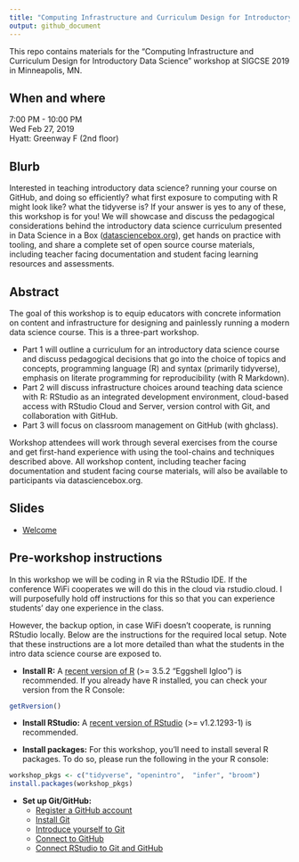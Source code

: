 ```yaml
---
title: "Computing Infrastructure and Curriculum Design for Introductory Data Science"
output: github_document
---
```


This repo contains materials for the "Computing Infrastructure and Curriculum Design for Introductory Data Science" workshop at SIGCSE 2019 in Minneapolis, MN.

## When and where

7:00 PM - 10:00 PM  
Wed Feb 27, 2019  
Hyatt: Greenway F (2nd floor)
 
## Blurb

Interested in teaching introductory data science? running your course on GitHub, 
and doing so efficiently? what first exposure to computing with R might look 
like? what the tidyverse is? If your answer is yes to any of these, this 
workshop is for you! We will showcase and discuss the pedagogical considerations 
behind the introductory data science curriculum presented in Data Science in a 
Box ([datasciencebox.org](https://datasciencebox.org/)), get hands on practice 
with tooling, and share a complete set of open source course materials, 
including teacher facing documentation and student facing learning resources 
and assessments.

## Abstract

The goal of this workshop is to equip educators with concrete information on 
content and infrastructure for designing and painlessly running a modern data 
science course. This is a three-part workshop. 

- Part 1 will outline a curriculum for an introductory data science course and 
discuss pedagogical decisions that go into the choice of topics and concepts, 
programming language (R) and syntax (primarily tidyverse), emphasis on literate 
programming for reproducibility (with R Markdown). 
- Part 2 will discuss infrastructure choices around teaching data science with 
R: RStudio as an integrated development environment, cloud-based access with 
RStudio Cloud and Server, version control with Git, and collaboration with 
GitHub. 
- Part 3 will focus on classroom management on GitHub (with ghclass). 

Workshop attendees will work through several exercises from the course and get 
first-hand experience with using the tool-chains and techniques described above. 
All workshop content, including teacher facing documentation and student facing 
course materials, will also be available to participants via datasciencebox.org.

## Slides

- [Welcome](/slides/00-welcome/00-welcome.html)


## Pre-workshop instructions

In this workshop we will be coding in R via the RStudio IDE. If the conference 
WiFi cooperates we will do this in the cloud via rstudio.cloud. I will 
purposefully hold off instructions for this so that you can experience students' 
day one experience in the class.

However, the backup option, in case WiFi doesn't cooperate, is running RStudio locally. Below are the instructions for the required local setup. Note that 
these instructions are a lot more detailed than what the students in the intro 
data science course are exposed to.

- **Install R:** A [recent version of R](https://cran.rstudio.com/) (>= 3.5.2 "Eggshell Igloo") is recommended. If you already have R installed, you can check your version from the R Console:

```r
getRversion()
```

- **Install RStudio:** A [recent version of RStudio](https://www.rstudio.com/products/rstudio/download/preview/) (>= v1.2.1293-1)  is recommended.

- **Install packages:** For this workshop, you'll need to install several R packages. To do so, please run the following in the your R console:

```r
workshop_pkgs <- c("tidyverse", "openintro",  "infer", "broom")
install.packages(workshop_pkgs)
```

- **Set up Git/GitHub:**
  - [Register a GitHub account](https://happygitwithr.com/github-acct.html)
  - [Install Git](https://happygitwithr.com/install-git.html)
  - [Introduce yourself to Git](https://happygitwithr.com/hello-git.html)
  - [Connect to GitHub](https://happygitwithr.com/push-pull-github.html)
  - [Connect RStudio to Git and GitHub](https://happygitwithr.com/rstudio-git-github.html)

